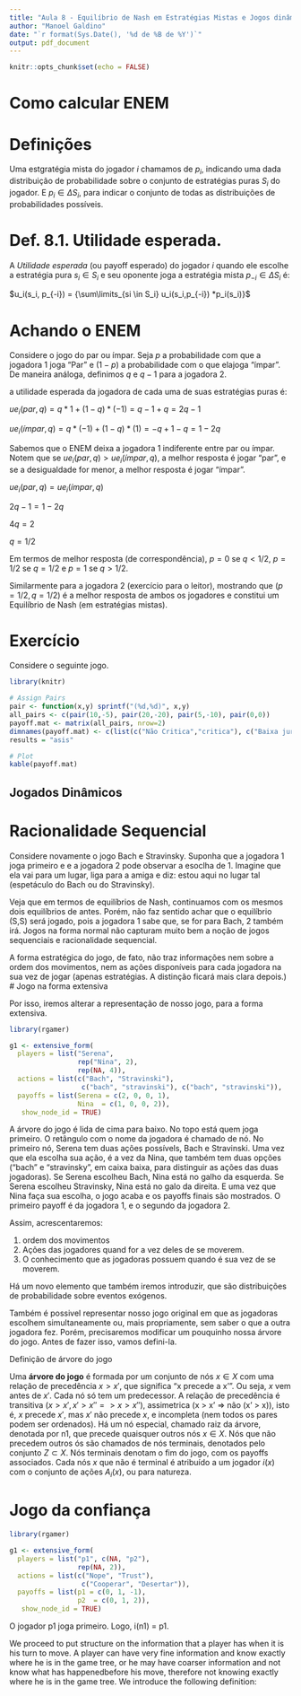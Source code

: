 ```yaml
---
title: "Aula 8 - Equilíbrio de Nash em Estratégias Mistas e Jogos dinâmicos"
author: "Manoel Galdino"
date: "`r format(Sys.Date(), '%d de %B de %Y')`"
output: pdf_document
---
```


```r
knitr::opts_chunk$set(echo = FALSE)
```



# Como calcular ENEM

# Definições

Uma estgratégia mista do jogador $i$ chamamos de $p_i$, indicando uma dada distribuição de probabilidade sobre o conjunto de estratégias puras $S_i$ do jogador. E $p_i \in \Delta S_i$, para indicar o conjunto de todas as distribuições de probabilidades possíveis.

# Def. 8.1. Utilidade esperada.

A *Utilidade esperada* (ou payoff esperado) do jogador $i$ quando ele escolhe a estratégia pura $s_i \in S_i$ e seu oponente joga a estratégia mista $p_{-i} \in \Delta S_i$ é:

$u_i(s_i, p_{-i}) = {\sum\limits_{si \in S_i} u_i(s_i,p_{-i}) *p_i(s_i)}$

# Achando o ENEM

Considere o jogo do par ou ímpar. Seja $p$ a probabilidade com que a jogadora 1 joga "Par" e $(1-p)$ a probabilidade com o que elajoga "ímpar". De maneira análoga, definimos $q$ e $q -1$ para a jogadora 2.  

a utilidade esperada da jogadora de cada uma de suas estratégias puras é:

$ue_i(par, q) = q*1 + (1-q)*(-1) = q - 1 + q = 2q - 1$

$ue_i(ímpar, q) = q*(-1) + (1-q)*(1) = -q + 1 - q = 1 - 2q$

Sabemos que o ENEM deixa a jogadora 1 indiferente entre par ou ímpar. Notem que se 
$ue_i(par, q) > ue_i(ímpar, q)$, a melhor resposta é jogar "par", e se a desigualdade for menor, a melhor resposta é jogar "ímpar". 

$ue_i(par, q) = ue_i(ímpar, q)$

$2q - 1 = 1 - 2q$

$4q = 2$

$q = 1/2$

Em termos de melhor resposta (de correspondência), $p = 0$ se $q < 1/2$, $p = 1/2$ se $q = 1/2$ e $p = 1$ se $q > 1/2$.

Similarmente para a jogadora 2 (exercício para o leitor), mostrando que $(p=1/2, q=1/2)$ é a melhor resposta de ambos os jogadores e constitui um Equilíbrio de Nash (em estratégias mistas).

# Exercício

Considere o seguinte jogo.

```r
library(knitr)

# Assign Pairs
pair <- function(x,y) sprintf("(%d,%d)", x,y)
all_pairs <- c(pair(10,-5), pair(20,-20), pair(5,-10), pair(0,0))
payoff.mat <- matrix(all_pairs, nrow=2)
dimnames(payoff.mat) <- c(list(c("Não Critica","critica"), c("Baixa juros", "Mantém juros")))
results = "asis"

# Plot 
kable(payoff.mat)

```

## Jogados Dinâmicos

# Racionalidade Sequencial

Considere novamente o jogo Bach e Stravinsky. Suponha que a jogadora 1 joga primeiro e e a jogadora 2 pode observar a esoclha de 1. Imagine que ela vai para um lugar, liga para a amiga e diz: estou aqui no lugar tal (espetáculo do Bach ou do Stravinsky).

Veja que em termos de equilíbrios de Nash, continuamos com os mesmos dois equilíbrios de antes. Porém, não faz sentido achar que o equilíbrio (S,S) será jogado, pois a jogadora 1 sabe que, se for para Bach, 2 também irá. Jogos na forma normal não capturam muito bem a noção de jogos sequenciais e racionalidade sequencial.

A forma estratégica do jogo, de fato, não traz informações nem sobre a ordem dos movimentos, nem as ações disponíveis para cada jogadora na sua vez de jogar (apenas estratégias. A distinção ficará mais clara depois.)
# Jogo na forma extensiva

Por isso, iremos alterar a representação de nosso jogo, para a forma extensiva.

```r
library(rgamer)

g1 <- extensive_form(
  players = list("Serena",
                 rep("Nina", 2),
                 rep(NA, 4)),
  actions = list(c("Bach", "Stravinski"),
                  c("bach", "stravinski"), c("bach", "stravinski")),
  payoffs = list(Serena = c(2, 0, 0, 1),
                 Nina  = c(1, 0, 0, 2)),
   show_node_id = TRUE)
```

A árvore do jogo é lida de cima para baixo. No topo está quem joga primeiro. O retângulo com o nome da jogadora é chamado de nó. No primeiro nó, Serena tem duas ações possívels, Bach e Stravinski. Uma vez que ela escolha sua ação, é a vez da Nina, que também tem duas opções ("bach" e "stravinsky", em caixa baixa, para distinguir as ações das duas jogadoras). Se Serena escolheu Bach, Nina está no galho da esquerda. Se Serena escolheu Stravinsky, Nina está no galo da direita. E uma vez que Nina faça sua escolha, o jogo acaba e os payoffs finais são mostrados. O primeiro payoff é da jogadora 1, e o segundo da jogadora 2.

Assim, acrescentaremos:

1. ordem dos movimentos
2. Ações das jogadores quand for a vez deles de se moverem.
3. O conhecimento que as jogadoras possuem quando é sua vez de se moverem.

Há um novo elemento que também iremos introduzir, que são distribuições de probabilidade sobre eventos exógenos.


Também é possivel representar nosso jogo original em que as jogadoras escolhem simultaneamente ou, mais propriamente, sem saber o que a outra jogadora fez. Porém, precisaremos modificar um pouquinho nossa árvore do jogo. Antes de fazer isso, vamos defini-la.

Definição de árvore do jogo

Uma **árvore do jogo** é formada por um conjunto de nós $x \in X$ com uma relação de precedência $x > x'$, que significa "x precede a x'". Ou seja, $x$ vem antes de $x'$. Cada nó só tem um predecessor. A relação de precedência é transitiva ($x > x', x' > x'' => x > x''$), assimetrica (x > x' => não (x' > x)), isto é, $x$ precede $x'$, mas $x'$ não precede  $x$, e incompleta (nem todos os pares podem ser ordenados). Há um nó especial, chamado raiz da árvore, denotada por n1, que precede quaisquer outros nós $x \in X$. Nós que não precedem outros ós são chamados de nós terminais, denotados pelo conjunto $Z \subset X$. Nós terminais denotam o fim do jogo, com os payoffs associados. Cada nós $x$ que não é terminal é atribuído a um jogador $i(x)$ com o conjunto de ações $A_i(x)$, ou para natureza.


# Jogo da confiança

```r
library(rgamer)

g1 <- extensive_form(
  players = list("p1", c(NA, "p2"),
                 rep(NA, 2)),
  actions = list(c("Nope", "Trust"),
                  c("Cooperar", "Desertar")),
  payoffs = list(p1 = c(0, 1, -1),
                 p2  = c(0, 1, 2)),
   show_node_id = TRUE)
```

O jogador p1 joga primeiro. Logo, i(n1) = p1. 

We proceed to put structure on the information that a player has when it is his turn to move. A player can have very fine information and know exactly where he is in the game tree, or he may have coarser information and not know what has happenedbefore his move, therefore not knowing exactly where he is in the game tree. We introduce the following definition:


<!-- Definição conjunto de informações: -->

<!-- Every player i has a collection of information sets h_i in H_i that partition the nodes of the game at which player i moves with the following properties: -->


<!-- 1. If $h_i$ is a singleton that includes only $x$ then player $i$ who moves at $x$ knows -->
<!-- that he is at $x$. -->
<!-- 2. If x $\neq$ x' and if both x ∈ hi and x1 ∈ hi then player i who moves at x does not -->
<!-- know whether he is at x or x1 . -->
<!-- 3. If x $\neq$ x' and if both x ∈ hi and x' ∈ hi then Ai (x ) = Ai (x). -->

<!-- The formal definition builds on a simple idea. Consider the sequential move Battle of the Sexes game in Figure 7.2 and observe that player 2 moves at x1. We want to describe whether or not he knows that he is at x1. If we write h2 = {x1}, this means that the information set at x1 is a singleton (it includes only the node x1). Hence player -->
<!-- 2 has information that says “I am at x1,” which is captured by property (1) of the definition. In this case it will follow that player 2 will have another information set, h2 = {x2}. -->

<!-- If, in contrast, we want to represent a game in which player 2 does not know whether he is at x1 or x2, then it must be the case that his information is I know that I am at either x1 or x2, but I don’t know at which of the two I am. Thus we will write h2 = {x1, x2}, which exactly means that player 2 cannot tell whether he is at x1 or x2. -->
<!-- This is the essence of property (2) of the definition. -->

<!-- Finally, property (3) is also essential to maintain the logic of information. If instead x ∈ hi and x ∈ hi but Ai(x) = Ai (x), then by the mere fact that player i has different actions from which to choose at each of the nodes x and x , he should be able to distinguish between these two nodes. It would therefore be illogical to assume that -->
<!-- he cannot distinguish between them. -->